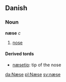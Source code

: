 ==Danish==
===Noun===
'''næse''' ''c''

#[[nose]]
====Derived tords====
*[[næsetip]]: tip of the nose

[[da:Næse]]
[[pl:Næse]]
[[sv:næse]]
